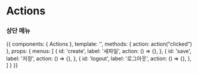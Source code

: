 
<Meta title="Actions" component={Actions} />

# Actions

<ArgsTable of={Actions} />

<h3>상단 메뉴</h3>

<Canvas>
  <Story name="상단메뉴">
    {{
      components: { Actions },
      template: '<Actions :menus="menus"></Actions>',
      methods: { action: action("clicked") },
      props: {
        menus: [
          {
            id: 'create',
            label: '새파일',
            action: () => {},
          },
          {
            id: 'save',
            label: '저장',
            action: () => {},
          },
          {
            id: 'logout',
            label: '로그아웃',
            action: () => {},
          },
        ]
      }
    }}
  </Story>
</Canvas>

